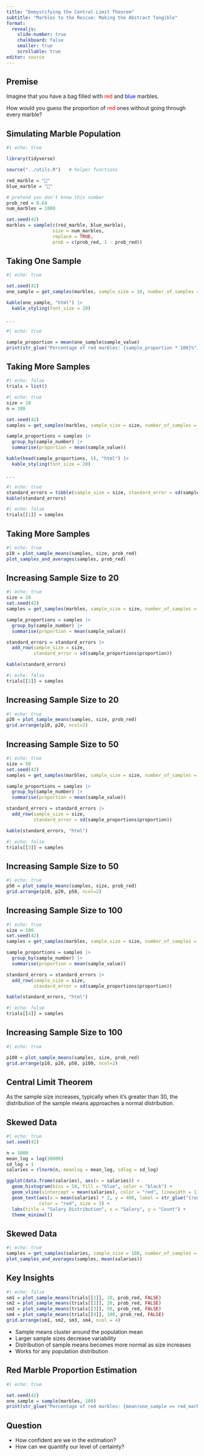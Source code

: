 ```yaml
---
title: "Demystifying the Central Limit Theorem"
subtitle: "Marbles to the Rescue: Making the Abstract Tangible"
format: 
  revealjs:
    slide-number: true
    chalkboard: false
    smaller: true
    scrollable: true
editor: source
---
```



## Premise

Imagine that you have a bag filled with [red]{style="color: red"} and [blue]{style="color: blue"} marbles.

How would you guess the proportion of [red]{style="color: red"} ones without going through every marble?


## Simulating Marble Population

```r
#| echo: true

library(tidyverse)

source("../utils.R")   # helper functions

red_marble = "🔴"
blue_marble = "🔵"

# pretend you don't know this number
prob_red = 0.64
num_marbles = 1000

set.seed(42) 
marbles = sample(c(red_marble, blue_marble), 
                 size = num_marbles, 
                 replace = TRUE, 
                 prob = c(prob_red, 1 - prob_red))
```


## Taking One Sample

```r
#| echo: true

set.seed(42)
one_sample = get_samples(marbles, sample_size = 10, number_of_samples = 1, func = is_red)

kable(one_sample, "html") |>
  kable_styling(font_size = 20)
```

. . .

```r
#| echo: true

sample_proportion = mean(one_sample$sample_value)
print(str_glue("Percentage of red marbles: {sample_proportion * 100}%"))
```

## Taking More Samples

```r
#| echo: false
trials = list()
```

```r
#| echo: true
size = 10
n = 100

set.seed(42)
samples = get_samples(marbles, sample_size = size, number_of_samples = n, func = is_red)

sample_proportions = samples |>
  group_by(sample_number) |>
  summarise(proportion = mean(sample_value))

kable(head(sample_proportions, 5), "html") |>
  kable_styling(font_size = 20)

```

. . .

```r
#| echo: true
standard_errors = tibble(sample_size = size, standard_error = sd(sample_proportions$proportion))
kable(standard_errors)
```

```r
#| echo: false
trials[[1]] = samples
```

## Taking More Samples

```r
#| echo: true
p10 = plot_sample_means(samples, size, prob_red)
plot_samples_and_averages(samples, prob_red)
```

## Increasing Sample Size to 20

```r
#| echo: true
size = 20
set.seed(42)
samples = get_samples(marbles, sample_size = size, number_of_samples = n, func = is_red)

sample_proportions = samples |>
  group_by(sample_number) |>
  summarise(proportion = mean(sample_value))

standard_errors = standard_errors |>
  add_row(sample_size = size, 
          standard_error = sd(sample_proportions$proportion))

kable(standard_errors)
```

```r
#| echo: false
trials[[2]] = samples
```

## Increasing Sample Size to 20

```r
#| echo: true
p20 = plot_sample_means(samples, size, prob_red)
grid.arrange(p10, p20, ncol=2)
```


## Increasing Sample Size to 50

```r
#| echo: true
size = 50
set.seed(42)
samples = get_samples(marbles, sample_size = size, number_of_samples = n, func = is_red)

sample_proportions = samples |>
  group_by(sample_number) |>
  summarise(proportion = mean(sample_value))

standard_errors = standard_errors |>
  add_row(sample_size = size, 
          standard_error = sd(sample_proportions$proportion))

kable(standard_errors, "html")
```

```r
#| echo: false
trials[[3]] = samples
```

## Increasing Sample Size to 50

```r
#| echo: true
p50 = plot_sample_means(samples, size, prob_red)
grid.arrange(p10, p20, p50, ncol=2)
```

## Increasing Sample Size to 100

```r
#| echo: true
size = 100
set.seed(42)
samples = get_samples(marbles, sample_size = size, number_of_samples = n, func = is_red)

sample_proportions = samples |>
  group_by(sample_number) |>
  summarise(proportion = mean(sample_value))

standard_errors = standard_errors |>
  add_row(sample_size = size, 
          standard_error = sd(sample_proportions$proportion))

kable(standard_errors, "html")
```

```r
#| echo: false
trials[[4]] = samples
```

## Increasing Sample Size to 100

```r
#| echo: true

p100 = plot_sample_means(samples, size, prob_red)
grid.arrange(p10, p20, p50, p100, ncol=2)
```


## Central Limit Theorem

As the sample size increases, typically when it's greater than 30, 
the distribution of the sample means approaches a normal distribution.

## Skewed Data

```r
#| echo: true
set.seed(42)

n = 1000
mean_log = log(30000)
sd_log = 1 
salaries = rlnorm(n, meanlog = mean_log, sdlog = sd_log)

ggplot(data.frame(salaries), aes(x = salaries)) + 
  geom_histogram(bins = 50, fill = "blue", color = "black") + 
  geom_vline(xintercept = mean(salaries), color = "red", linewidth = 1) +
  geom_text(aes(x = mean(salaries) * 2, y = 400, label = str_glue("{round(mean(salaries), 2)}")), 
            color = "red", size = 3) +
  labs(title = "Salary Distribution", x = "Salary", y = "Count") + 
  theme_minimal()

```

## Skewed Data

```r
#| echo: true
samples = get_samples(salaries, sample_size = 100, number_of_samples = 100)
plot_samples_and_averages(samples, mean(salaries))
```

## Key Insights

```r
#| echo: false
sm1 = plot_sample_means(trials[[1]], 10, prob_red, FALSE)
sm2 = plot_sample_means(trials[[2]], 20, prob_red, FALSE)
sm3 = plot_sample_means(trials[[3]], 50, prob_red, FALSE)
sm4 = plot_sample_means(trials[[4]], 100, prob_red, FALSE)
grid.arrange(sm1, sm2, sm3, sm4, ncol = 4)
```

-   Sample means cluster around the population mean
-   Larger sample sizes decrease variability
-   Distribution of sample means becomes more normal as size increases
-   Works for any population distribution

## Red Marble Proportion Estimation


```r
#| echo: true

set.seed(42)
one_sample = sample(marbles, 100)
print(str_glue("Percentage of red marbles: {mean(one_sample == red_marble) * 100}%"))
```



## Question

- How confident are we in the estimation?
- How can we quantify our level of certainty?

